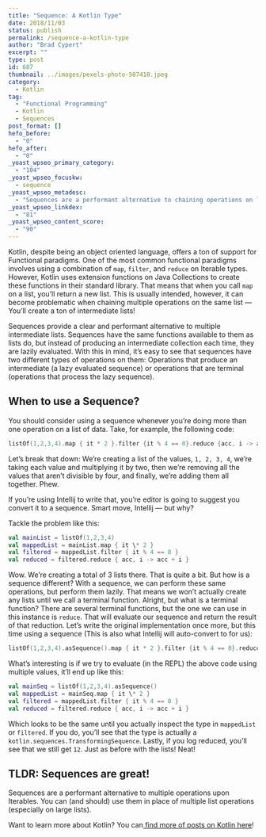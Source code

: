 ```yaml
---
title: "Sequence: A Kotlin Type"
date: 2018/11/03
status: publish
permalink: /sequence-a-kotlin-type
author: "Brad Cypert"
excerpt: ""
type: post
id: 687
thumbnail: ../images/pexels-photo-507410.jpeg
category:
  - Kotlin
tag:
  - "Functional Programming"
  - Kotlin
  - Sequences
post_format: []
hefo_before:
  - "0"
hefo_after:
  - "0"
_yoast_wpseo_primary_category:
  - "104"
_yoast_wpseo_focuskw:
  - sequence
_yoast_wpseo_metadesc:
  - "Sequences are a performant alternative to chaining operations on list-like data structures. You should consider a sequence anytime you would perform multiple operations on a list."
_yoast_wpseo_linkdex:
  - "81"
_yoast_wpseo_content_score:
  - "90"
---
```


Kotlin, despite being an object oriented language, offers a ton of support for Functional paradigms. One of the most common functional paradigms involves using a combination of `map`, `filter`, and `reduce` on Iterable types. However, Kotlin uses extension functions on Java Collections to create these functions in their standard library. That means that when you call `map` on a list, you’ll return a new list. This is usually intended, however, it can become problematic when chaining multiple operations on the same list — You’ll create a ton of intermediate lists!

Sequences provide a clear and performant alternative to multiple intermediate lists. Sequences have the same functions available to them as lists do, but instead of producing an intermediate collection each time, they are lazily evaluated. With this in mind, it’s easy to see that sequences have two different types of operations on them: Operations that produce an intermediate (a lazy evaluated sequence) or operations that are terminal (operations that process the lazy sequence).

## When to use a Sequence?

You should consider using a sequence whenever you’re doing more than one operation on a list of data. Take, for example, the following code:

```kotlin
listOf(1,2,3,4).map { it * 2 }.filter {it % 4 == 0}.reduce {acc, i -> acc + i}
```

Let’s break that down: We’re creating a list of the values, `1, 2, 3, 4`, we’re taking each value and multiplying it by two, then we’re removing all the values that aren’t divisible by four, and finally, we’re adding them all together. Phew.

If you’re using Intellij to write that, you’re editor is going to suggest you convert it to a sequence. Smart move, Intellij — but why?

Tackle the problem like this:

```kotlin
val mainList = listOf(1,2,3,4)
val mappedList = mainList.map { it \* 2 }
val filtered = mappedList.filter { it % 4 == 0 }
val reduced = filtered.reduce { acc, i -> acc + i }

```

Wow. We’re creating a total of 3 lists there. That is quite a bit. But how is a sequence different? With a sequence, we can perform these same operations, but perform them lazily. That means we won’t actually create any lists until we call a terminal function. Alright, but what is a terminal function?
There are several terminal functions, but the one we can use in this instance is `reduce`. That will evaluate our sequence and return the result of that reduction. Let’s write the original implementation once more, but this time using a sequence (This is also what Intellij will auto-convert to for us):

```kotlin
listOf(1,2,3,4).asSequence().map { it * 2 }.filter {it % 4 == 0}.reduce {acc, i -> acc + i}
```

What’s interesting is if we try to evaluate (in the REPL) the above code using multiple values, it’ll end up like this:

```kotlin
val mainSeq = listOf(1,2,3,4).asSequence()
val mappedList = mainSeq.map { it \* 2 }
val filtered = mappedList.filter { it % 4 == 0 }
val reduced = filtered.reduce { acc, i -> acc + i }
```

Which looks to be the same until you actually inspect the type in `mappedList` or `filtered`. If you do, you’ll see that the type is actually a `kotlin.sequences.TransformingSequence`. Lastly, if you log reduced, you’ll see that we still get `12`. Just as before with the lists! Neat!

## TLDR: Sequences are great!

Sequences are a performant alternative to multiple operations upon Iterables. You can (and should) use them in place of multiple list operations (especially on large lists).

Want to learn more about Kotlin? You can[ find more of posts on Kotlin here](http://www.bradcypert.com/tags/kotlin/)!
